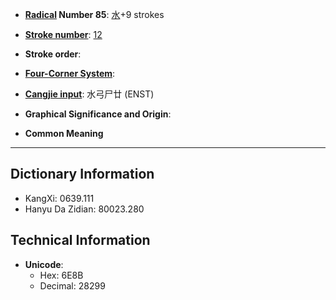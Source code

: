 * '''[[Wiktionary:Chinese radical index| Radical]] Number 85''': [[Wiktionary:Chinese radical index 水|水]]+9 strokes

* '''[[Wiktionary:Chinese total strokes index|Stroke number]]''': [[Wiktionary:Chinese total strokes index 12|12]]

* '''Stroke order''': 

* '''[[Wiktionary:Chinese four corner index|Four-Corner System]]''': 

* '''[[Wiktionary:Chinese Cangjie index|Cangjie input]]''': 水弓尸廿 (ENST)

* '''Graphical Significance and Origin''': 

* '''Common Meaning'''

----

== Dictionary Information ==

* KangXi: 0639.111
* Hanyu Da Zidian: 80023.280

== Technical Information ==

* '''Unicode''':
** Hex: 6E8B
** Decimal: 28299